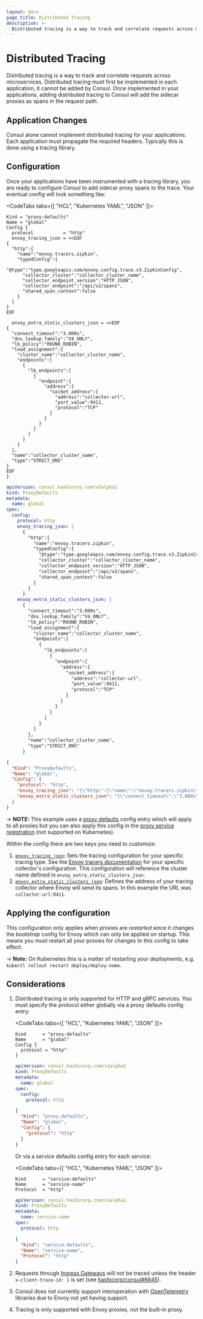 ```yaml
---
layout: docs
page_title: Distributed Tracing
description: >-
  Distributed tracing is a way to track and correlate requests across microservices.
---
```


# Distributed Tracing

Distributed tracing is a way to track and correlate requests across microservices. Distributed tracing must first
be implemented in each application, it cannot be added by Consul. Once implemented in your applications, adding
distributed tracing to Consul will add the sidecar proxies as spans in the request path.

## Application Changes

Consul alone cannot implement distributed tracing for your applications. Each application must propagate the required
headers. Typically this is done using a tracing library.

## Configuration

Once your applications have been instrumented with a tracing library, you are ready to configure Consul to add sidecar
proxy spans to the trace. Your eventual config will look something like:

<CodeTabs tabs={[ "HCL", "Kubernetes YAML", "JSON" ]}>

```hcl
Kind = "proxy-defaults"
Name = "global"
Config {
  protocol           = "http"
  envoy_tracing_json = <<EOF
{
  "http":{
    "name":"envoy.tracers.zipkin",
    "typedConfig":{
      "@type":"type.googleapis.com/envoy.config.trace.v3.ZipkinConfig",
      "collector_cluster":"collector_cluster_name",
      "collector_endpoint_version":"HTTP_JSON",
      "collector_endpoint":"/api/v2/spans",
      "shared_span_context":false
    }
  }
}
EOF

  envoy_extra_static_clusters_json = <<EOF
{
  "connect_timeout":"3.000s",
  "dns_lookup_family":"V4_ONLY",
  "lb_policy":"ROUND_ROBIN",
  "load_assignment":{
    "cluster_name":"collector_cluster_name",
    "endpoints":[
      {
        "lb_endpoints":[
          {
            "endpoint":{
              "address":{
                "socket_address":{
                  "address":"collector-url",
                  "port_value":9411,
                  "protocol":"TCP"
                }
              }
            }
          }
        ]
      }
    ]
  },
  "name":"collector_cluster_name",
  "type":"STRICT_DNS"
}
EOF
}

```

```yaml
apiVersion: consul.hashicorp.com/v1alpha1
kind: ProxyDefaults
metadata:
  name: global
spec:
  config:
    protocol: http
    envoy_tracing_json: |
      {
        "http":{
          "name":"envoy.tracers.zipkin",
          "typedConfig":{
            "@type":"type.googleapis.com/envoy.config.trace.v3.ZipkinConfig",
            "collector_cluster":"collector_cluster_name",
            "collector_endpoint_version":"HTTP_JSON",
            "collector_endpoint":"/api/v2/spans",
            "shared_span_context":false
          }
        }
      }
    envoy_extra_static_clusters_json: |
      {
        "connect_timeout":"3.000s",
        "dns_lookup_family":"V4_ONLY",
        "lb_policy":"ROUND_ROBIN",
        "load_assignment":{
          "cluster_name":"collector_cluster_name",
          "endpoints":[
            {
              "lb_endpoints":[
                {
                  "endpoint":{
                    "address":{
                      "socket_address":{
                        "address":"collector-url",
                        "port_value":9411,
                        "protocol":"TCP"
                      }
                    }
                  }
                }
              ]
            }
          ]
        },
        "name":"collector_cluster_name",
        "type":"STRICT_DNS"
      }
```

```json
{
  "Kind": "ProxyDefaults",
  "Name": "global",
  "Config": {
    "protocol": "http",
    "envoy_tracing_json": "{\"http\":{\"name\":\"envoy.tracers.zipkin\",\"typedConfig\":{\"@type\":\"type.googleapis.com/envoy.config.trace.v3.ZipkinConfig\",\"collector_cluster\":\"collector_cluster_name\",\"collector_endpoint_version\":\"HTTP_JSON\",\"collector_endpoint\":\"/api/v2/spans\",\"shared_span_context\":false}}}",
    "envoy_extra_static_clusters_json": "{\"connect_timeout\":\"3.000s\",\"dns_lookup_family\":\"V4_ONLY\",\"lb_policy\":\"ROUND_ROBIN\",\"load_assignment\":{\"cluster_name\":\"collector_cluster_name\",\"endpoints\":[{\"lb_endpoints\":[{\"endpoint\":{\"address\":{\"socket_address\":{\"address\":\"collector-url\",\"port_value\":9411,\"protocol\":\"TCP\"}}}}]}]},\"name\":\"collector_cluster_name\",\"type\":\"STRICT_DNS\"}"
  }
}
```

</CodeTabs>

-> **NOTE:** This example uses a [proxy defaults](/docs/connect/config-entries/proxy-defaults) config entry which will apply to all proxies
but you can also apply this config in the
[proxy service registration](/docs/connect/registration/service-registration#proxy-parameters) (not supported on Kubernetes).

Within the config there are two keys you need to customize:

1. [`envoy_tracing_json`](/docs/connect/proxies/envoy#envoy_tracing_json): Sets the tracing configuration for your specific tracing type.
   See the [Envoy tracers documentation](https://www.envoyproxy.io/docs/envoy/latest/api-v3/config/trace/trace) for your
   specific collector's configuration. This configuration will reference the cluster name defined in `envoy_extra_static_clusters_json`.
1. [`envoy_extra_static_clusters_json`](/docs/connect/proxies/envoy#envoy_extra_static_clusters_json): Defines the address
   of your tracing collector where Envoy will send its spans. In this example the URL was `collector-url:9411`.

## Applying the configuration

This configuration only applies when proxies are _restarted_ since it changes the _bootstrap_ config for Envoy
which can only be applied on startup. This means you must restart all your proxies for changes to this
config to take effect.

-> **Note:** On Kubernetes this is a matter of restarting your deployments, e.g. `kubectl rollout restart deploy/deploy-name`.

## Considerations

1. Distributed tracing is only supported for HTTP and gRPC services. You must specify the protocol either globally
   via a proxy defaults config entry:

    <CodeTabs tabs={[ "HCL", "Kubernetes YAML", "JSON" ]}>

   ```hcl
   Kind      = "proxy-defaults"
   Name      = "global"
   Config {
     protocol = "http"
   }
   ```

   ```yaml
   apiVersion: consul.hashicorp.com/v1alpha1
   kind: ProxyDefaults
   metadata:
     name: global
   spec:
     config:
       protocol: http
   ```

   ```json
   {
     "Kind": "proxy-defaults",
     "Name": "global",
     "Config": {
       "protocol": "http"
     }
   }
   ```

    </CodeTabs>

   Or via a service defaults config entry for each service:

    <CodeTabs tabs={[ "HCL", "Kubernetes YAML", "JSON" ]}>

   ```hcl
   Kind      = "service-defaults"
   Name      = "service-name"
   Protocol  = "http"
   ```

   ```yaml
   apiVersion: consul.hashicorp.com/v1alpha1
   kind: ProxyDefaults
   metadata:
     name: service-name
   spec:
     protocol: http
   ```

   ```json
   {
     "Kind": "service-defaults",
     "Name": "service-name",
     "Protocol": "http"
   }
   ```

    </CodeTabs>

1. Requests through [Ingress Gateways](/docs/connect/gateways/ingress-gateway) will not be traced unless the header
   `x-client-trace-id: 1` is set (see [hashicorp/consul#6645](https://github.com/hashicorp/consul/issues/6645)).

1. Consul does not currently support interoperation with [OpenTelemetry](https://opentelemetry.io/) libraries due to
   Envoy not yet having support.

1. Tracing is only supported with Envoy proxies, not the built-in proxy.
